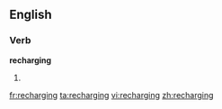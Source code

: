 ==English==

===Verb===
'''recharging'''

# {{present participle of|[[recharge]]}}

[[fr:recharging]]
[[ta:recharging]]
[[vi:recharging]]
[[zh:recharging]]